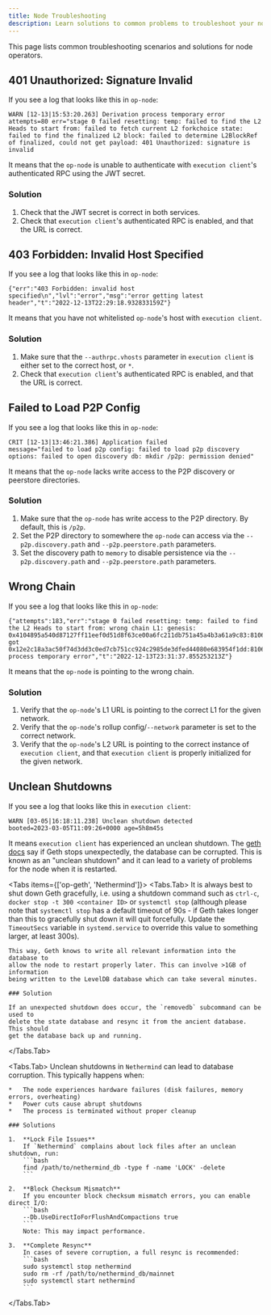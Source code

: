 ```yaml
---
title: Node Troubleshooting
description: Learn solutions to common problems to troubleshoot your node.
---
```

This page lists common troubleshooting scenarios and solutions for node operators.

## 401 Unauthorized: Signature Invalid

If you see a log that looks like this in `op-node`:

```
WARN [12-13|15:53:20.263] Derivation process temporary error       attempts=80 err="stage 0 failed resetting: temp: failed to find the L2 Heads to start from: failed to fetch current L2 forkchoice state: failed to find the finalized L2 block: failed to determine L2BlockRef of finalized, could not get payload: 401 Unauthorized: signature is invalid
```

It means that the `op-node` is unable to authenticate with `execution client`'s authenticated RPC using the JWT secret.

### Solution

1.  Check that the JWT secret is correct in both services.
2.  Check that `execution client`'s authenticated RPC is enabled, and that the URL is correct.

## 403 Forbidden: Invalid Host Specified

If you see a log that looks like this in `op-node`:

```
{"err":"403 Forbidden: invalid host specified\n","lvl":"error","msg":"error getting latest header","t":"2022-12-13T22:29:18.932833159Z"}
```

It means that you have not whitelisted `op-node`'s host with `execution client`.

### Solution

1.  Make sure that the `--authrpc.vhosts` parameter in `execution client` is either set to the correct host, or `*`.
2.  Check that `execution client`'s authenticated RPC is enabled, and that the URL is correct.

## Failed to Load P2P Config

If you see a log that looks like this in `op-node`:

```
CRIT [12-13|13:46:21.386] Application failed                       message="failed to load p2p config: failed to load p2p discovery options: failed to open discovery db: mkdir /p2p: permission denied"
```

It means that the `op-node` lacks write access to the P2P discovery or peerstore directories.

### Solution

1.  Make sure that the `op-node` has write access to the P2P directory. By default, this is `/p2p`.
2.  Set the P2P directory to somewhere the `op-node` can access via the `--p2p.discovery.path` and `--p2p.peerstore.path` parameters.
3.  Set the discovery path to `memory` to disable persistence via the `--p2p.discovery.path` and `--p2p.peerstore.path` parameters.

## Wrong Chain

If you see a log that looks like this in `op-node`:

```
{"attempts":183,"err":"stage 0 failed resetting: temp: failed to find the L2 Heads to start from: wrong chain L1: genesis: 0x4104895a540d87127ff11eef0d51d8f63ce00a6fc211db751a45a4b3a61a9c83:8106656, got 0x12e2c18a3ac50f74d3dd3c0ed7cb751cc924c2985de3dfed44080e683954f1dd:8106656","lvl":"warn","msg":"Derivation process temporary error","t":"2022-12-13T23:31:37.855253213Z"}
```

It means that the `op-node` is pointing to the wrong chain.

### Solution

1.  Verify that the `op-node`'s L1 URL is pointing to the correct L1 for the given network.
2.  Verify that the `op-node`'s rollup config/`--network` parameter is set to the correct network.
3.  Verify that the `op-node`'s L2 URL is pointing to the correct instance of `execution client`, and that `execution client` is properly initialized for the given network.

## Unclean Shutdowns

If you see a log that looks like this in `execution client`:

```
WARN [03-05|16:18:11.238] Unclean shutdown detected                booted=2023-03-05T11:09:26+0000 age=5h8m45s
```

It means `execution client` has experienced an unclean shutdown. The [geth docs](https://geth.ethereum.org/docs/fundamentals/databases#unclean-shutdowns)
say if Geth stops unexpectedly, the database can be corrupted. This is known as an
"unclean shutdown" and it can lead to a variety of problems for the node when
it is restarted.

<Tabs items={['op-geth', 'Nethermind']}>
  <Tabs.Tab>
    It is always best to shut down Geth gracefully, i.e. using a
    shutdown command such as `ctrl-c`, `docker stop -t 300 <container ID>` or
    `systemctl stop` (although please note that `systemctl stop` has a default timeout
    of 90s - if Geth takes longer than this to gracefully shut down it will quit
    forcefully. Update the `TimeoutSecs` variable in `systemd.service` to override this
    value to something larger, at least 300s).

    This way, Geth knows to write all relevant information into the database to
    allow the node to restart properly later. This can involve >1GB of information
    being written to the LevelDB database which can take several minutes.

    ### Solution

    If an unexpected shutdown does occur, the `removedb` subcommand can be used to
    delete the state database and resync it from the ancient database. This should
    get the database back up and running.
  </Tabs.Tab>

  <Tabs.Tab>
    Unclean shutdowns in `Nethermind` can lead to database corruption. This typically happens when:

    *   The node experiences hardware failures (disk failures, memory errors, overheating)
    *   Power cuts cause abrupt shutdowns
    *   The process is terminated without proper cleanup

    ### Solutions

    1.  **Lock File Issues**
        If `Nethermind` complains about lock files after an unclean shutdown, run:
        ```bash
        find /path/to/nethermind_db -type f -name 'LOCK' -delete
        ```

    2.  **Block Checksum Mismatch**
        If you encounter block checksum mismatch errors, you can enable direct I/O:
        ```bash
        --Db.UseDirectIoForFlushAndCompactions true
        ```
        Note: This may impact performance.

    3.  **Complete Resync**
        In cases of severe corruption, a full resync is recommended:
        ```bash
        sudo systemctl stop nethermind
        sudo rm -rf /path/to/nethermind_db/mainnet
        sudo systemctl start nethermind
        ```
  </Tabs.Tab>
</Tabs>
